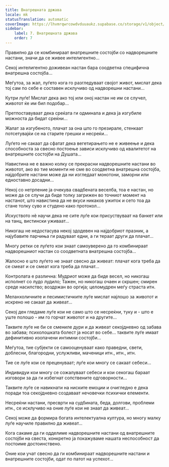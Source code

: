 ```yaml
---
title: Внатрешната држава
locale: mk
statusTranslation: automatic
coverImage: https://lhvmrqwrcowdvduuaukz.supabase.co/storage/v1/object/public/strapi-uploads/small_cover-tratado-de-psicologia-revolucionaria.webp-5e15e1cec4e0ebebcde5d7fc7565d8fd.webp
sidebar:
    label: 7. Внатрешната држава
    order: 7
---
```

Правилно да се комбинираат внатрешните состојби со надворешните настани, значи да се живее интелигентно...

Секој интелигентно доживеан настан бара соодветна специфична внатрешна состојба...

Меѓутоа, за жал, луѓето кога го разгледуваат својот живот, мислат дека тој сам по себе е составен исклучиво од надворешни настани...

Кутри луѓе! Мислат дека ако тој или оној настан не им се случел, животот ќе им бил подобар...

Претпоставуваат дека среќата ги одминала и дека ја изгубиле можноста да бидат среќни...

Жалат за изгубеното, плачат за она што го презирале, стенкаат потсетувајќи се на старите грешки и несреќи...

Луѓето не сакаат да сфатат дека вегетирањето не е живеење и дека способноста за свесно постоење зависи исклучиво од квалитетот на внатрешните состојби на Душата...

Навистина не е важно колку се прекрасни надворешните настани во животот, ако во тие моменти не сме во соодветна внатрешна состојба, најдобрите настани може да ни изгледаат монотони, заморни или едноставно досадни...

Некој со нетрпение ја очекува свадбената веселба, тоа е настан, но може да се случи да биде толку загрижен во точниот момент на настанот, што навистина да не вкуси никаков ужиток и сето тоа да стане толку суво и студено како протокол...

Искуството нѐ научи дека не сите луѓе кои присуствуваат на банкет или на танц, вистински уживаат...

Никогаш не недостасува некој здодевен на најдобриот празник, а најубавите парчиња ги радуваат едни, а ги тераат други да плачат...

Многу ретки се луѓето кои знаат самоуверено да го комбинираат надворешниот настан со соодветната внатрешна состојба...

Жалосно е што луѓето не знаат свесно да живеат: плачат кога треба да се смеат и се смеат кога треба да плачат...

Контролата е различна: Мудриот може да биде весел, но никогаш исполнет со лудо лудило; Тажен, но никогаш очаен и скршен; смирен среде насилство; воздржан во оргија; целомудрен меѓу страста итн.

Меланхоличните и песимистичките луѓе мислат најлошо за животот и искрено не сакаат да живеат...

Секој ден гледаме луѓе кои не само што се несреќни, туку и - што е уште полошо - им го горчат животот и на другите...

Таквите луѓе не би се смениле дури и да живеат секојдневно од забава во забава; психолошката болест ја носат во себе... таквите луѓе имаат дефинитивно изопачени интимни состојби...

Меѓутоа, тие субјекти се самооценуваат како праведни, свети, доблесни, благородни, услужливи, маченици итн., итн., итн.

Тие се луѓе кои се преценуваат; луѓе кои многу се сакаат себеси...

Индивидуи кои многу се сожалуваат себеси и кои секогаш бараат изговори за да ги избегнат сопствените одговорности...

Таквите луѓе се навикнати на ниските емоции и очигледно е дека поради тоа секојдневно создаваат нечовечки психички елементи.

Несреќни настани, пресврти на судбината, беда, долгови, проблеми итн., се исклучиво на оние луѓе кои не знаат да живеат...

Секој може да формира богата интелектуална култура, но многу малку луѓе научиле правилно да живеат...

Кога сакаме да ги одделиме надворешните настани од внатрешните состојби на свеста, конкретно ја покажуваме нашата неспособност да постоиме достоинствено.

Оние кои учат свесно да ги комбинираат надворешните настани и внатрешните состојби, одат по патот на успехот...

